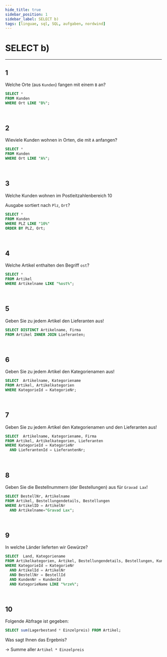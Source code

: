 ```yaml
---
hide_title: true
sidebar_position: 1
sidebar_label: SELECT b)
tags: [linguae, sql, SQL, aufgaben, nordwind]
---
```


<CardHeading>

  # SELECT b)
</CardHeading>

---

<CardChapter>

  ## 1

Welche Orte (aus `Kunden`) fangen mit einem `B` an?

```sql
SELECT * 
FROM Kunden
WHERE Ort LIKE "B%";
```

</CardChapter>
<br/>

<CardChapter>

  ## 2

Wieviele Kunden wohnen in Orten, die mit `A` anfangen?

```sql
SELECT * 
FROM Kunden
WHERE Ort LIKE "A%";
```

</CardChapter>
<br/>

<CardChapter>

  ## 3

Welche Kunden wohnen im Postleitzahlenbereich 10

Ausgabe sortiert nach `Plz`, `Ort`?

```sql
SELECT * 
FROM Kunden
WHERE PLZ LIKE "10%"
ORDER BY PLZ, Ort;
```

</CardChapter>
<br/>

<CardChapter>

  ## 4

Welche Artikel enthalten den Begriff `ost`?

```sql
SELECT * 
FROM Artikel
WHERE Artikelname LIKE "%ost%";
```

</CardChapter>
<br/>

<CardChapter>

  ## 5

Geben Sie zu jedem Artikel den Lieferanten aus!

```sql
SELECT DISTINCT Artikelname, Firma 
FROM Artikel INNER JOIN Lieferanten;
```

</CardChapter>
<br/>

<CardChapter>

  ## 6

Geben Sie zu jedem Artikel den Kategorienamen aus!

```sql
SELECT  Artikelname, Kategoriename
FROM Artikel, Artikelkategorien
WHERE KategorieId = KategorieNr;
```

</CardChapter>
<br/>

<CardChapter>

  ## 7

Geben Sie zu jedem Artikel den Kategorienamen und den Lieferanten aus!

```sql
SELECT  Artikelname, Kategoriename, Firma
FROM Artikel, Artikelkategorien, Lieferanten
WHERE KategorieId = KategorieNr
  AND LieferantenId = LieferantenNr;
```

</CardChapter>
<br/>

<CardChapter>

  ## 8

Geben Sie die Bestellnummern (der Bestellungen) aus für `Gravad Lax`!

```sql
SELECT BestellNr, Artikelname
FROM Artikel, Bestellungendetails, Bestellungen
WHERE ArtikelID = ArtikelNr
  AND Artikelname="Gravad Lax";
```

</CardChapter>
<br/>

<CardChapter>

  ## 9

In welche Länder lieferten wir Gewürze?

```sql
SELECT  Land, Kategoriename
FROM Artikelkategorien, Artikel, Bestellungendetails, Bestellungen, Kunden
WHERE KategorieId = KategorieNr
  AND ArtikelId = ArtikelNr
  AND BestellNr = BestellId
  AND KundenNr = KundenId
  AND KategorieName LIKE "%rze%";
```

</CardChapter>
<br/>

<CardChapter>

  ## 10

Folgende Abfrage ist gegeben:

```sql
SELECT sum(Lagerbestand * Einzelpreis) FROM Artikel;
```
Was sagt Ihnen das Ergebnis?

-> Summe aller `Artikel * Einzelpreis`
</CardChapter>
<br/>
